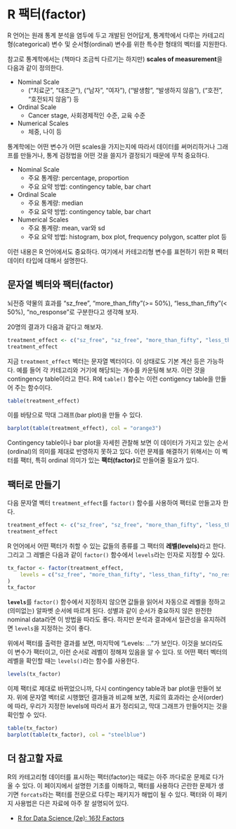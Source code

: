 # R 팩터([factor]{.style-text font-weight="bold" color="#FF6972"})

R 언어는 원래 통계 분석을 염두에 두고 개발된 언어답게, 통계학에서 다루는 카테고리형(categorical) 변수 및 순서형(ordinal) 변수를 위한 특수한 형태의 벡터를 지원한다.

참고로 통계학에서는 (책마다 조금씩 다르기는 하지만) **scales of measurement**을 다음과 같이 정의한다. 

- Nominal Scale
    - ("치료군", "대조군"), ("남자", "여자"), ("발생함", "발생하지 않음"), ("호전", "호전되지 않음") 등 
- Ordinal Scale
    - Cancer stage, 사회경제적인 수준, 교육 수준
- Numerical Scales
    - 체중, 나이 등 

통계학에는 어떤 변수가 어떤 scales을 가지는지에 따라서 데이터를 써머리하거나 그래프를 만들거나, 통계 검정법을 어떤 것을 쓸지가 결정되기 때문에 무척 중요하다.


- Nominal Scale
    - 주요 통계량: percentage, proportion
    - 주요 요약 방법: contingency table, bar chart
- Ordinal Scale
    - 주요 통계량: median
    - 주요 요약 방법: contingency table, bar chart
- Numerical Scales
    - 주요 통계량: mean, var와 sd
    - 주요 요약 방법: histogram, box plot, frequency polygon, scatter plot 등 

이런 내용은 R 언어에서도 중요하다. 여기에서 카테고리형 변수를 표현하기 위한 R 팩터 데이터 타입에 대해서 설명한다.

## 문자열 벡터와 팩터(factor)

뇌전증 약물의 효과를 "sz_free", "more_than_fifty"(>= 50%), "less_than_fifty"(< 50%), "no_response"로 구분한다고 생각해 보자. 

20명의 결과가 다음과 같다고 해보자.

```r
treatment_effect <- c("sz_free", "sz_free", "more_than_fifty", "less_than_fifty", "less_than_fifty", "no_response", "sz_free", "more_than_fifty", "less_than_fifty", "less_than_fifty", "no_response", "sz_free", "more_than_fifty", "less_than_fifty", "less_than_fifty", "no_response", "no_response", "sz_free", "sz_free", "more_than_fifty")
treatment_effect
```

지금 `treatment_effect` 벡터는 문자열 벡터이다. 이 상태로도 기본 계산 등은 가능하다. 예를 들어 각 카테고리와 거기에 해당되는 개수를 카운팅해 보자. 이런 것을 contingency table이라고 한다. R에 `table()` 함수는 이런 contigency table을 만들어 주는 함수이다.

```r
table(treatment_effect)
```

이를 바탕으로 막대 그래프(bar plot)을 만들 수 있다.

```r
barplot(table(treatment_effect), col = "orange3")
```

Contingency table이나 bar plot을 자세힌 관찰해 보면 이 데이터가 가지고 있는 순서(ordinal)의 의미를 제대로 반영하지 못하고 있다. 이런 문제를 해결하기 위해서는 이 벡터를 팩터, 특히 ordinal 의미가 있는 **팩터(factor)**로 만들어줄 필요가 있다.

## 팩터로 만들기 

다음 문자열 벡터 `treatment_effect`를 `factor()` 함수를 사용하여 팩터로 만들고자 한다.

```r
treatment_effect <- c("sz_free", "sz_free", "more_than_fifty", "less_than_fifty", "less_than_fifty", "no_response", "sz_free", "more_than_fifty", "less_than_fifty", "less_than_fifty", "no_response", "sz_free", "more_than_fifty", "less_than_fifty", "less_than_fifty", "no_response", "no_response", "sz_free", "sz_free", "more_than_fifty")
treatment_effect
```

R 언어에서 어떤 팩터가 취할 수 있는 값들의 종류를 그 팩터의 **레벨(levels)**라고 한다. 그리고 그 레벨은 다음과 같이 `factor()` 함수에서 `levels`라는 인자로 지정할 수 있다.

```r
tx_factor <- factor(treatment_effect,
    levels = c("sz_free", "more_than_fifty", "less_than_fifty", "no_response")
)
tx_factor
```

**`levels`**를 `factor()` 함수에서 지정하지 않으면 값들을 읽어서 자동으로 레벨을 정하고 (의미없는) 알파벳 순서에 따르게 된다. 성별과 같이 순서가 중요하지 않은 완전한 nominal data라면 이 방법을 따라도 좋다. 하지만 분석과 결과에서 일관성을 유지하려면 `levels`을 지정하는 것이 좋다. 

위에서 팩터를 출력한 결과를 보면, 마지막에 "Levels: ..."가 보인다. 이것을 보더라도 이 변수가 팩터이고, 이런 순서로 레벨이 정해져 있음을 알 수 있다. 또 어떤 팩터 벡터의 레벨을 확인할 때는 `levels()`라는 함수를 사용한다.

```r
levels(tx_factor)
```

이제 팩터로 제대로 바뀌었으니까, 다시 contingency table과 bar plot을 만들어 보자. 위에 문자열 벡터로 시행했던 결과들과 비교해 보면, 치료의 효과라는 순서(order)에 따라, 우리가 지정한 levels에 따라서 표가 정리되고, 막대 그래프가 만들어지는 것을 확인할 수 있다.

```r
table(tx_factor)
barplot(table(tx_factor), col = "steelblue")
```

## 더 참고할 자료 

R의 카테고리형 데이터를 표시하는 팩터(factor)는 때로는 아주 까다로운 문제로 다가올 수 있다. 이 페이지에서 설명한 기초를 이해하고, 팩터를 사용하다 곤란한 문제가 생기면 `forcats`라는 팩터를 전문으로 다루는 패키지가 해법이 될 수 있다. 팩터와 이 패키지 사용법은 다은 자료에 아주 잘 설명되어 있다.

- [R for Data Science (2e): 16장 Factors](https://r4ds.hadley.nz/factors.html)

